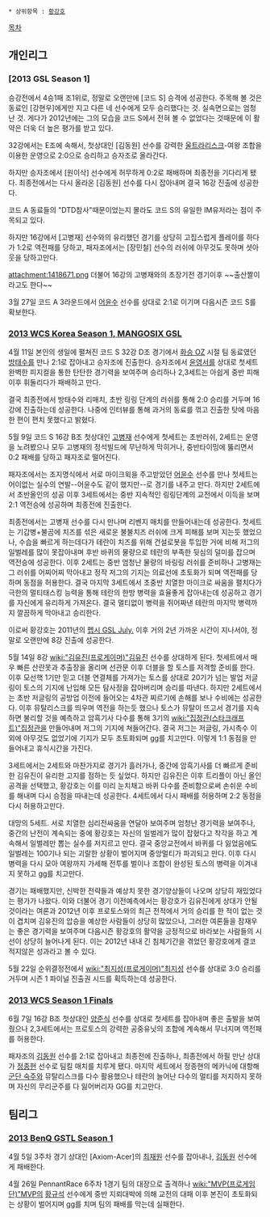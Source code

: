  * 상위항목 : [[황강호]]

[[목차]]

== 개인리그 ==
=== [2013 GSL Season 1] ===
승강전에서 4승1패 조1위로, 정말로 오랜만에 [코드 S] 승격에 성공한다. 주목해 볼 것은 동료인 [강현우]에게만 지고 다른 네 선수에게 모두 승리했다는 것. 실속면으로는 엄청난 것. 게다가 2012년에는 그의 모습을 코드 S에서 전혀 볼 수 없었다는 것때문에 이 활약은 더욱 더 높은 평가를 받고 있다.

32강에서는 E조에 속해서, 첫상대인 [김동원] 선수를 강력한 [[울트라리스크]]-여왕 조합을 이용한 운영으로 2:0으로 승리하고 승자조로 올라간다.

하지만 승자조에서 [원이삭] 선수에게 허무하게 0:2로 패배하며 최종전을 기다리게 됐다. 최종전에서는 다시 올라온 [김동원] 선수를 다시 잡아내며 결국 16강 진출에 성공한다.

코드 A 동료들의 "DTD참사"때문이었는지 몰라도 코드 S의 유일한 IM유저라는 점이 주목되고 있다.

하지만 16강에서 [고병재] 선수와의 유리했던 경기를 상당히 고집스럽게 플레이를 하다가 1:2로 역전패를 당하고, 패자조에서는 [장민철] 선수의 러쉬에 아무것도 못하며 셧아웃을 당하고만다.

attachment:1418671.png
더불어 16강의 고병재와의 초장기전 경기이후 ~~출산짤이라고도 한다~~

3월 27일 코드 A 3라운드에서 [[어윤수]] 선수를 상대로 2:1로 이기며 다음시즌 코드 S를 확보한다.
=== [[2013 WCS Korea Season 1, MANGOSIX GSL]] ===
4월 11일 본인의 생일에 펼쳐진 코드 S 32강 D조 경기에서 [[화승 OZ]] 시절 팀 동료였던 [[방태수]]를 만나 2:1로 잡아내고 승자조에 진출한다. 승자조에서 [[윤영서]]를 상대로 첫세트 완벽한 피지컬을 통한 탄탄한 경기력을 보여주며 승리하나 2,3세트는 아쉽게 중반 피해 이후 휘둘리다가 패배하고 만다.

결국 최종전에서 방태수와 리매치, 초반 링링 단계의 러쉬를 통해 2:0 승리를 거두며 16강에 진출하는데 성공한다. 나중에 인터뷰를 통해 과거의 동료를 꺾고 진출한 탓에 마음 한 편이 편치 못했다고 밝혔다.

5월 9일 코드 S 16강 B조 첫상대인 [[고병재]] 선수에게 첫세트는 초반러쉬, 2세트는 운영을 노려봤으나 모두 고병재의 정석빌드에 무난하게 막히거나, 중반타이밍에 뚫리면서 0:2 패배를 당하고 패자조로 떨어진다.

패자조에서는 조지명식에서 서로 마이크윅을 주고받았던 [[어윤수]] 선수를 만나 첫세트는 어이없는 실수의 연발--어윤수도 같이 했지만--로 경기를 내주고 만다. 하지만 2세트에서 초반올인의 성공 이후 3세트에서는 중반 지속적인 링링단계의 교전에서 이득을 보며 2:1 역전승에 성공하며 최종전에 진출한다.

최종전에서는 고병재 선수를 다시 만나며 리벤지 매치를 만들어내는데 성공한다. 첫세트는 기갑병+불곰에 치즈를 섞은 새로운 불불치즈 러쉬에 크게 피해를 보며 지는듯 했었으나, 수습을 빠르게 하는데다가 테란이 치즈를 위해 건설로봇을 투입한 거에 비해 저그의 일벌레를 많이 못잡아내며 후반 바퀴의 물량으로 테란의 부족한 뒷심의 덜미를 잡으며 역전승에 성공한다. 이후 2세트는 중반 엄청난 물량의 바링링 러쉬를 준비하나 고병재는 그 러쉬를 어찌어찌 막아내고 정작 저그의 기지는 의료선에 초토화가 되며 역전패를 당하며 동점을 허용한다.
결국 마지막 3세트에서 초중반 치열한 마이크로 싸움을 펼치다가 극한의 멀티태스킹 능력을 통해 테란의 한방 병력을 효율좋게 잡아내는데 성공하고 경기를 자신에게 유리하게 가져온다. 결국 멀티없이 병력을 쥐어짜낸 테란의 마지막 병력까지 깔끔하게 막아내고 승리한다. 

이로써 황강호는 2011년의 [[펩시 GSL July.]] 이후 거의 2년 가까운 시간이 지나서야, 정말로 오랜만에 8강 진출에 성공한다.

5월 14일 8강 [[wiki:"김유진(프로게이머)"김유진]] 선수를 상대하게 된다.
첫세트에서 매우 빠른 산란못과 추출장을 올리며 선관문 이후 더블을 할 토스를 저격할 준비를 한다. 이후 모선핵 1기만 믿고 더블 연결체를 가져가는 토스를 상대로 20기가 넘는 발업 저글링이 토스의 기지에 난입해 모든 탐사정을 잡아버리며 승리를 따낸다. 하지만 2세트에서는 초반 저글링의 공방업 이전에 들어오는 4차관 찌르기에 손해를 보나 수비에는 성공한다. 이후 뮤탈리스크를 띄우며 역전을 하는듯 했으나 토스가 뮤탈이 뜨고서 경기를 지속하면 불리할 것을 예측하고 암흑기사 다수를 통해 3기의 [[wiki:"집정관(스타크래프트)"집정관]]을 만들어내며 저그의 기지에 쳐들어간다. 결국 저그는 저글링, 가시촉수 이외에 아무것도 없었기에 기지가 모두 초토화되며 gg를 치고만다. 이렇게 1:1 동점을 만들어내고 휴식시간을 가진다.

3세트에서는 2세트와 마찬가지로 경기가 흘러가나, 중간에 암흑기사를 더 빠르게 준비한 김유진이 유리한 고지를 점하는 듯 싶었다. 하지만 김유진은 이후 트리플이 아닌 올인 공격을 선택했고, 황강호는 이를 미리 눈치채고 바퀴 다수를 준비함으로써 손쉬운 수비를 해내며 다시 승점을 따내는데 성공한다. 4세트에서 다시 패배를 허용하며 2:2 동점을 다시 허용하고만다.

대망의 5세트. 서로 치열한 심리전싸움을 연달아 보여주며 엄청난 경기력을 보여주나, 중간의 난전이 계속되는 중에 황강호는 자신의 일벌레가 많이 잡혔다고 착각을 하고 계속해서 일벌레만 뽑는 실수를 저지르고 만다. 결국 중앙교전에서 바퀴를 다 잃었음에도 일벌레는 100기나 되는 괴랄한 상황이 벌어지며 중앙멀티가 파괴되고 만다. 이후 다시 병력을 다시 모아 여왕까지 가세해 전투를 벌이나 조합이 완성된 토스의 병력을 이겨내지 못하고 gg를 치고만다.

경기는 패배했지만, 신박한 전략들과 예상치 못한 경기양상들이 나오며 상당히 재밌었다는 평가가 나왔다. 이와 더불어 경기 이전예측에서는 황강호가 김유진에게 상대가 안될 것이라는 여론과 2012년 이후 프로토스와의 최근 전적에서 거의 승리를 한 적이 없는 것이 겹치며 김유진의 압승을 예상한 사람들이 상당히 많았으나, 그러한 여론들을 잠재우는 좋은 경기력을 보여주며 다음시즌 황강호의 활약을 긍정적으로 바라보는 사람들의 시선이 상당히 늘어나게 된다. 이는 2012년 내내 긴 침체기간을 겪었던 황강호에게 결코 적지않은 성과라고 볼 수 있다.

5월 22일 순위결정전에서 [[wiki:"최지성(프로게이머)"최지성]] 선수를 상대로 3:0 승리를 거두며 시즌 1 파이널 진출권 시드를 획득하는데 성공한다.
=== [[2013 WCS Season 1 Finals]] ===
6월 7일 16강 B조 첫상대인 [[양준식]] 선수를 상대로 첫세트를 잡아내며 좋은 출발을 보여줬으나 2,3세트에서는 프로토스의 강력한 공중유닛의 조합에 계속해서 무너지며 역전패를 허용한다.

패자조의 [[김동원]] 선수를 2:1로 잡아내고 최종전에 진출하나, 최종전에서 하필 만난 상대가 [[정종현]] 선수로 팀킬 매치를 치루게 됐다. 마지막 세트에서 정종현의 메카닉에 대항해 [[군단 숙주]]와 뮤탈리스크를 다수 활용했으나 테란의 늘어난 다수의 멀티를 저지하지 못하며 자신의 무리군주를 다 잃어버리자 GG를 치고만다.
== 팀리그 ==
=== [[2013 BenQ GSTL Season 1]] ===
4월 5일 3주차 경기 상대인 [Axiom-Acer]의 [[최재원]] 선수를 잡아내나, [[김동원]] 선수에게 패배한다.

4월 26일 PennantRace 6주차 1경기 팀의 대장으로 출격하나 [[wiki:"MVP(프로게임단)"MVP]]의 [[황규석]] 선수에게 중반 지뢰대박에 의해 교전의 대패 이후 본진이 초토화되는 상황이 벌어지며 gg를 치며 팀의 패배를 막는데 실패한다.
